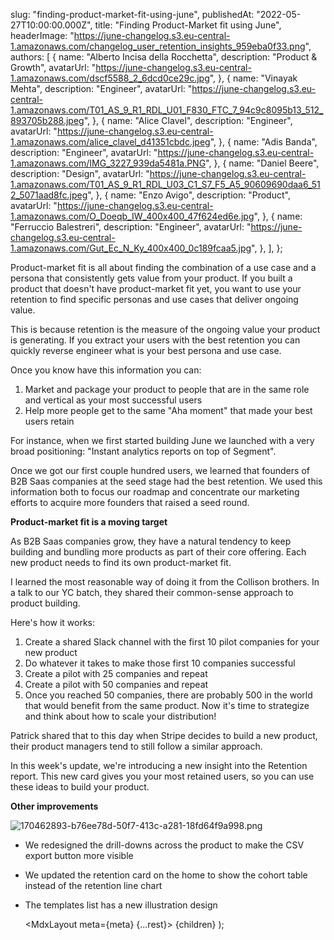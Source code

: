 
  slug: "finding-product-market-fit-using-june",
  publishedAt: "2022-05-27T10:00:00.000Z",
  title: "Finding Product-Market fit using June",
  headerImage:
    "https://june-changelog.s3.eu-central-1.amazonaws.com/changelog_user_retention_insights_959eba0f33.png",
  authors: [
    {
      name: "Alberto Incisa della Rocchetta",
      description: "Product & Growth",
      avatarUrl: "https://june-changelog.s3.eu-central-1.amazonaws.com/dscf5588_2_6dcd0ce29c.jpg",
    },
    {
      name: "Vinayak Mehta",
      description: "Engineer",
      avatarUrl:
        "https://june-changelog.s3.eu-central-1.amazonaws.com/T01_AS_9_R1_RDL_U01_F830_FTC_7_94c9c8095b13_512_893705b288.jpeg",
    },
    {
      name: "Alice Clavel",
      description: "Engineer",
      avatarUrl:
        "https://june-changelog.s3.eu-central-1.amazonaws.com/alice_clavel_d41351cbdc.jpeg",
    },
    {
      name: "Adis Banda",
      description: "Engineer",
      avatarUrl: "https://june-changelog.s3.eu-central-1.amazonaws.com/IMG_3227_939da5481a.PNG",
    },
    {
      name: "Daniel Beere",
      description: "Design",
      avatarUrl:
        "https://june-changelog.s3.eu-central-1.amazonaws.com/T01_AS_9_R1_RDL_U03_C1_S7_F5_A5_90609690daa6_512_5071aad8fc.jpeg",
    },
    {
      name: "Enzo Avigo",
      description: "Product",
      avatarUrl:
        "https://june-changelog.s3.eu-central-1.amazonaws.com/O_Doeqb_IW_400x400_47f624ed6e.jpg",
    },
    {
      name: "Ferruccio Balestreri",
      description: "Engineer",
      avatarUrl:
        "https://june-changelog.s3.eu-central-1.amazonaws.com/Gut_Ec_N_Ky_400x400_0c189fcaa5.jpg",
    },
  ],
};

Product-market fit is all about finding the combination of a use case and a persona that consistently gets value from your product. If you built a product that doesn't have product-market fit yet, you want to use your retention to find specific personas and use cases that deliver ongoing value.

This is because retention is the measure of the ongoing value your product is generating. If you extract your users with the best retention you can quickly reverse engineer what is your best persona and use case.

Once you know have this information you can:

1. Market and package your product to people that are in the same role and vertical as your most successful users
2. Help more people get to the same "Aha moment" that made your best users retain

For instance, when we first started building June we launched with a very broad positioning: "Instant analytics reports on top of Segment".

Once we got our first couple hundred users, we learned that founders of B2B Saas companies at the seed stage had the best retention. We used this information both to focus our roadmap and concentrate our marketing efforts to acquire more founders that raised a seed round.

**Product-market fit is a moving target**

As B2B Saas companies grow, they have a natural tendency to keep building and bundling more products as part of their core offering. Each new product needs to find its own product-market fit.

I learned the most reasonable way of doing it from the Collison brothers. In a talk to our YC batch, they shared their common-sense approach to product building.

Here's how it works:

1. Create a shared Slack channel with the first 10 pilot companies for your new product
2. Do whatever it takes to make those first 10 companies successful
3. Create a pilot with 25 companies and repeat
4. Create a pilot with 50 companies and repeat
5. Once you reached 50 companies, there are probably 500 in the world that would benefit from the same product. Now it's time to strategize and think about how to scale your distribution!

Patrick shared that to this day when Stripe decides to build a new product, their product managers tend to still follow a similar approach.

In this week's update, we're introducing a new insight into the Retention report. This new card gives you your most retained users, so you can use these ideas to build your product.

**Other improvements**

![170462893-b76ee78d-50f7-413c-a281-18fd64f9a998.png](https://june-changelog.s3.eu-central-1.amazonaws.com/170462893_b76ee78d_50f7_413c_a281_18fd64f9a998_5f845ef145.png)

- We redesigned the drill-downs across the product to make the CSV export button more visible
- We updated the retention card on the home to show the cohort table instead of the retention line chart
- The templates list has a new illustration design

  <MdxLayout meta={meta} {...rest}>
    {children}
  </MdxLayout>
);
